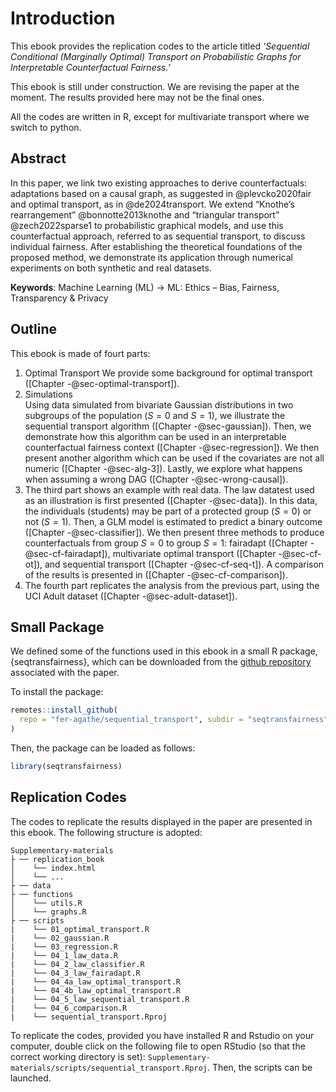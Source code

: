 # Introduction {.unnumbered}

This ebook provides the replication codes to the article titled *'Sequential Conditional (Marginally Optimal) Transport on Probabilistic Graphs for Interpretable Counterfactual Fairness.'*

::: callout-warning

This ebook is still under construction. We are revising the paper at the moment. The results provided here may not be the final ones.

:::

::: callout-note
All the codes are written in R, except for multivariate transport where we switch to python.
:::

## Abstract

In this paper, we link two existing approaches to derive counterfactuals: adaptations based on a causal graph, as suggested in @plevcko2020fair and optimal transport, as in @de2024transport. We extend  "Knothe's rearrangement" @bonnotte2013knothe and "triangular transport" @zech2022sparse1 to probabilistic graphical models, and use this counterfactual approach, referred to as sequential transport, to discuss individual fairness. After establishing the theoretical foundations of the proposed method, we demonstrate its application through numerical experiments on both synthetic and real datasets.

**Keywords**: Machine Learning (ML) -> ML: Ethics -- Bias, Fairness, Transparency & Privacy

## Outline

This ebook is made of fourt parts:

1. Optimal Transport
  We provide some background for optimal transport ([Chapter -@sec-optimal-transport]).
2. Simulations  
  Using data simulated from bivariate Gaussian distributions in two subgroups of the population ($S=0$ and $S=1$), we illustrate the sequential transport algorithm ([Chapter -@sec-gaussian]). Then, we demonstrate how this algorithm can be used in an interpretable counterfactual fairness context ([Chapter -@sec-regression]). We then present another algorithm which can be used if the covariates are not all numeric ([Chapter -@sec-alg-3]). Lastly, we explore what happens when assuming a wrong DAG ([Chapter -@sec-wrong-causal]).
3. The third part shows an example with real data. 
  The law datatest used as an illustration is first presented ([Chapter -@sec-data]). In this data, the individuals (students) may be part of a protected group ($S=0$) or not ($S=1$). Then, a GLM model is estimated to predict a binary outcome ([Chapter -@sec-classifier]). We then present three methods to produce counterfactuals from group $S=0$ to group $S=1$: fairadapt ([Chapter -@sec-cf-fairadapt]), multivariate optimal transport ([Chapter -@sec-cf-ot]), and sequential transport ([Chapter -@sec-cf-seq-t]). A comparison of the results is presented in ([Chapter -@sec-cf-comparison]).
4. The fourth part replicates the analysis from the previous part, using the UCI Adult dataset ([Chapter -@sec-adult-dataset]).

## Small Package

We defined some of the functions used in this ebook in a small R package, {seqtransfairness}, which can be downloaded from the [github repository](https://github.com/fer-agathe/sequential_transport) associated with the paper.

To install the package:
```r
remotes::install_github(
  repo = "fer-agathe/sequential_transport", subdir = "seqtransfairness"
)
```

Then, the package can be loaded as follows:
```r
library(seqtransfairness)
```


## Replication Codes


The codes to replicate the results displayed in the paper are presented in this ebook. The following structure is adopted:


```
Supplementary-materials
├ ── replication_book
│    └── index.html
│    └── ...
├ ── data
├ ── functions
│    └── utils.R
│    └── graphs.R
├ ── scripts
|    └── 01_optimal_transport.R
|    └── 02_gaussian.R
|    └── 03_regression.R
|    └── 04_1_law_data.R
|    └── 04_2_law_classifier.R
|    └── 04_3_law_fairadapt.R
|    └── 04_4a_law_optimal_transport.R
|    └── 04_4b_law_optimal_transport.R
|    └── 04_5_law_sequential_transport.R
|    └── 04_6_comparison.R
|    └── sequential_transport.Rproj
```


To replicate the codes, provided you have installed R and Rstudio on your computer, double click on the following file to open RStudio (so that the correct working directory is set): `Supplementary-materials/scripts/sequential_transport.Rproj`. Then, the scripts can be launched.


